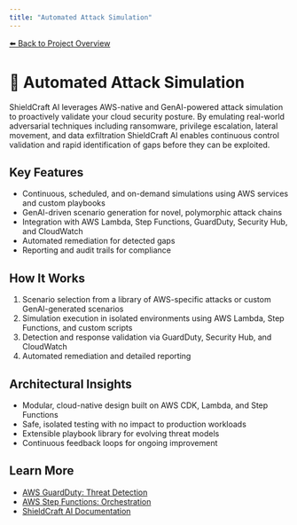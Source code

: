 ```yaml
---
title: "Automated Attack Simulation"
---
```


[⬅️ Back to Project Overview](/)
# 🧪 Automated Attack Simulation

ShieldCraft AI leverages AWS-native and GenAI-powered attack simulation to proactively validate your cloud security posture. By emulating real-world adversarial techniques including ransomware, privilege escalation, lateral movement, and data exfiltration ShieldCraft AI enables continuous control validation and rapid identification of gaps before they can be exploited.

## Key Features
- Continuous, scheduled, and on-demand simulations using AWS services and custom playbooks
- GenAI-driven scenario generation for novel, polymorphic attack chains
- Integration with AWS Lambda, Step Functions, GuardDuty, Security Hub, and CloudWatch
- Automated remediation for detected gaps
- Reporting and audit trails for compliance

## How It Works
1. Scenario selection from a library of AWS-specific attacks or custom GenAI-generated scenarios
2. Simulation execution in isolated environments using AWS Lambda, Step Functions, and custom scripts
3. Detection and response validation via GuardDuty, Security Hub, and CloudWatch
4. Automated remediation and detailed reporting

## Architectural Insights
- Modular, cloud-native design built on AWS CDK, Lambda, and Step Functions
- Safe, isolated testing with no impact to production workloads
- Extensible playbook library for evolving threat models
- Continuous feedback loops for ongoing improvement

## Learn More
- [AWS GuardDuty: Threat Detection](https://docs.aws.amazon.com/guardduty/latest/ug/what-is-guardduty.html)
- [AWS Step Functions: Orchestration](https://docs.aws.amazon.com/step-functions/latest/dg/welcome.html)
- [ShieldCraft AI Documentation](/)
